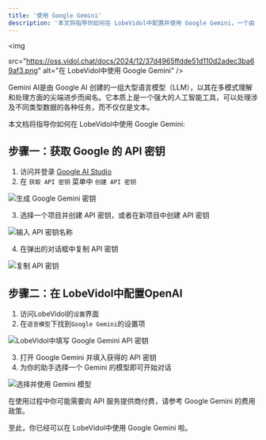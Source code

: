 ```yaml
---
title: '使用 Google Gemini'
description: '本文将指导你如何在 LobeVidol中配置并使用 Google Gemini，一个由 Google AI 创建的强大语言模型。'
---
```


<img
 
  src="https://oss.vidol.chat/docs/2024/12/37d4965ffdde51d110d2adec3ba69af3.png"
  alt="在 LobeVidol中使用 Google Gemini"
/>

Gemini AI是由 Google AI 创建的一组大型语言模型（LLM），以其在多模式理解和处理方面的尖端进步而闻名。它本质上是一个强大的人工智能工具，可以处理涉及不同类型数据的各种任务，而不仅仅是文本。

本文档将指导你如何在 LobeVidol中使用 Google Gemini:

## 步骤一：获取 Google 的 API 密钥

1. 访问并登录 [Google AI Studio](https://aistudio.google.com/)
2. 在 `获取 API 密钥` 菜单中 `创建 API 密钥`

<img
  src="https://oss.vidol.chat/assets/9409068a65c0bf31c22927195c6705d0.webp"
  alt="生成 Google Gemini 密钥"
/>

3. 选择一个项目并创建 API 密钥，或者在新项目中创建 API 密钥

<img
  src="https://oss.vidol.chat/assets/6f335755e69b857938b5e14775cd6eff.webp"
  alt="输入 API 密钥名称"
/>

4. 在弹出的对话框中复制 API 密钥

<img
  src="https://oss.vidol.chat/assets/91529c43450e2039f36d1f276e696a9b.webp"
  alt="复制 API 密钥"
/>

## 步骤二：在 LobeVidol中配置OpenAI

1. 访问LobeVidol的`设置`界面
2. 在`语言模型`下找到`Google Gemini`的设置项

<img
  src="https://oss.vidol.chat/assets/246cfb57701c6227c84fd77c5a71311b.webp"
  alt="LobeVidol中填写 Google Gemini API 密钥"
/>

3. 打开 Google Gemini 并填入获得的 API 密钥
4. 为你的助手选择一个 Gemini 的模型即可开始对话

<img
  src="https://oss.vidol.chat/assets/e1e578ecfc5cde9c4191f0241bad4fd3.webp"
  alt="选择并使用 Gemini 模型"
/>

<Warning>在使用过程中你可能需要向 API 服务提供商付费，请参考 Google Gemini 的费用政策。</Warning>

至此，你已经可以在 LobeVidol中使用 Google Gemini 啦。
